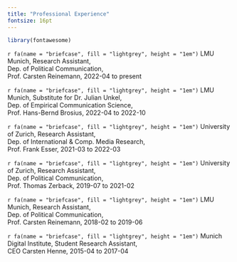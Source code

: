 ```yaml
---
title: "Professional Experience"
fontsize: 16pt
---
```


```r
library(fontawesome)
```


::: {#hero-heading}
`r fa(name = "briefcase", fill = "lightgrey", height = "1em")` LMU Munich, Research Assistant,  
Dep. of Political Communication,  
Prof. Carsten Reinemann, 2022-04 to present

`r fa(name = "briefcase", fill = "lightgrey", height = "1em")` LMU Munich, Substitute for Dr. Julian Unkel,  
Dep. of Empirical Communication Science,  
Prof. Hans-Bernd Brosius, 2022-04 to 2022-10

`r fa(name = "briefcase", fill = "lightgrey", height = "1em")` University of Zurich, Research Assistant,  
Dep. of International & Comp. Media Research,  
Prof. Frank Esser, 2021-03 to 2022-03

`r fa(name = "briefcase", fill = "lightgrey", height = "1em")` University of Zurich, Research Assistant,  
Dep. of Political Communication,  
Prof. Thomas Zerback, 2019-07 to 2021-02

`r fa(name = "briefcase", fill = "lightgrey", height = "1em")` LMU Munich, Research Assistant,  
Dep. of Political Communication,  
Prof. Carsten Reinemann, 2018-02 to 2019-06

`r fa(name = "briefcase", fill = "lightgrey", height = "1em")` Munich Digital Institute, Student Research Assistant,  
CEO Carsten Henne, 2015-04 to 2017-04
:::

